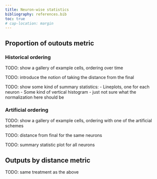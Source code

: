 ```yaml
---
title: Neuron-wise statistics
bibliography: references.bib
toc: true
# cap-location: margin
---
```


## Proportion of outouts metric

### Historical ordering

TODO: show a gallery of example cells, ordering over time 

TODO: introduce the notion of taking the distance from the final

TODO: show some kind of summary statistics: 
    - Lineplots, one for each neuron
    - Some kind of vertical histogram - just not sure what the normalization here should be

### Artificial ordering

TODO: show a gallery of example cells, ordering with one of the artificial schemes

TODO: distance from final for the same neurons

TODO: summary statistic plot for all neurons

## Outputs by distance metric

TODO: same treatment as the above

